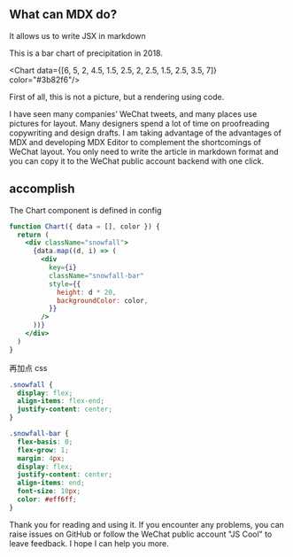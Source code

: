 ## What can MDX do?

It allows us to write JSX in markdown

This is a bar chart of precipitation in 2018.

<Chart data={[6, 5, 2, 4.5, 1.5, 2.5, 2, 2.5, 1.5, 2.5, 3.5, 7]} color="#3b82f6"/>

First of all, this is not a picture, but a rendering using code.

I have seen many companies’ WeChat tweets, and many places use pictures for layout. Many designers spend a lot of time on proofreading copywriting and design drafts. I am taking advantage of the advantages of MDX and developing MDX Editor to complement the shortcomings of WeChat layout. You only need to write the article in markdown format and you can copy it to the WeChat public account backend with one click.

## accomplish

The Chart component is defined in config

```jsx
function Chart({ data = [], color }) {
  return (
    <div className="snowfall">
      {data.map((d, i) => (
        <div
          key={i}
          className="snowfall-bar"
          style={{
            height: d * 20,
            backgroundColor: color,
          }}
        />
      ))}
    </div>
  )
}
```

再加点 css

```css
.snowfall {
  display: flex;
  align-items: flex-end;
  justify-content: center;
}

.snowfall-bar {
  flex-basis: 0;
  flex-grow: 1;
  margin: 4px;
  display: flex;
  justify-content: center;
  align-items: end;
  font-size: 10px;
  color: #eff6ff;
}
```

Thank you for reading and using it. If you encounter any problems, you can raise issues on GitHub or follow the WeChat public account "JS Cool" to leave feedback. I hope I can help you more.